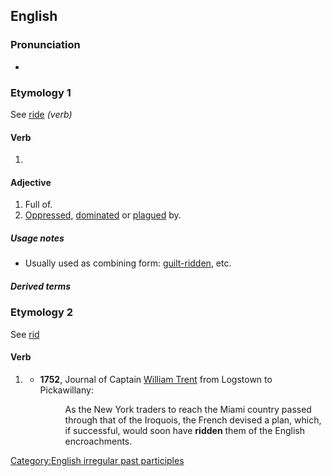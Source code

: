 {{also|-ridden}}
==English==

===Pronunciation===
* {{a|UK|US}} {{IPA|/ˈɹɪdn̩/|lang=en}}

===Etymology 1===
See [[ride#Verb|ride]] ''(verb)''

====Verb====
{{head|en|past participle}}

# {{past participle of|ride|lang=en|nocat=1}}

====Adjective====
{{en-adj}}

# Full of.
# [[oppress|Oppressed]], [[dominate|dominated]] or [[plague|plagued]] by.

=====Usage notes=====
* Usually used as combining form: [[guilt-ridden]], etc.

=====Derived terms=====
{{der4|lang=en|title=Terms derived from ''ridden''
|{{l|en|angst-ridden}}
|{{l|en|bedridden}}
|{{l|en|book-ridden}}
|{{l|en|caste-ridden}}
|{{l|en|church-ridden}}
|{{l|en|cliché-ridden}}
|{{l|en|cloud-ridden}}
|{{l|en|conflict-ridden}}
|{{l|en|court-ridden}}
|{{l|en|crime-ridden}}
|{{l|en|crisis-ridden}}
|{{l|en|debt-ridden}}
|{{l|en|devil-ridden}}
|{{l|en|disease-ridden}}
|{{l|en|drudgery-ridden}}
|{{l|en|drug-ridden}}
|{{l|en|dust-ridden}}
|{{l|en|fever-ridden}}
|{{l|en|flea-ridden}}
|{{l|en|gout-ridden}}
|{{l|en|guilt-ridden}}
|{{l|en|hagridden}}
|{{l|en|louse-ridden}}
|{{l|en|memory-ridden}}
|{{l|en|money-ridden}}
|{{l|en|obstacle-ridden}}
|{{l|en|passion-ridden}}
|{{l|en|plague-ridden}}
|{{l|en|priest-ridden}}
|{{l|en|rat-ridden}}
|{{l|en|sleaze-ridden}}
|{{l|en|scandal-ridden}}
|{{l|en|scum-ridden}}
|{{l|en|sex-ridden}}
|{{l|en|sin-ridden}}
|{{l|en|sorrow-ridden}}
|{{l|en|storm-ridden}}
|{{l|en|strife-ridden}}
|{{l|en|violence-ridden}}
|{{l|en|war-ridden}}
|{{l|en|waste-ridden}}
|{{l|en|wormridden}}
}}

===Etymology 2===
See [[rid#Etymology_1|rid]]

====Verb====
{{head|en|past participle}}

# {{lb|en|rare|nonstandard}} {{past participle of|rid|lang=en|nocat=1}}
#* '''1752''', Journal of Captain [[w:William Trent|William Trent]] from Logstown to Pickawillany:
#*: As the New York traders to reach the Miami country passed through that of the Iroquois, the French devised a plan, which, if successful, would soon have '''ridden''' them of the English encroachments.

[[Category:English irregular past participles]]